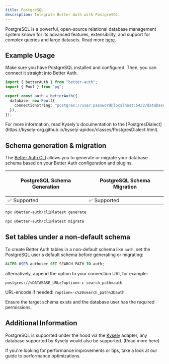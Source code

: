 ```yaml
---
title: PostgreSQL
description: Integrate Better Auth with PostgreSQL.
---
```


PostgreSQL is a powerful, open-source relational database management system known for its advanced features, extensibility, and support for complex queries and large datasets.
Read more [here](https://www.postgresql.org/).

## Example Usage

Make sure you have PostgreSQL installed and configured.
Then, you can connect it straight into Better Auth.

```ts title="auth.ts"
import { betterAuth } from "better-auth";
import { Pool } from "pg";

export const auth = betterAuth({
  database: new Pool({
    connectionString: "postgres://user:password@localhost:5432/database",
  }),
});
```

<Callout>
  For more information, read Kysely's documentation to the
  [PostgresDialect](https://kysely-org.github.io/kysely-apidoc/classes/PostgresDialect.html).
</Callout>

## Schema generation & migration

The [Better Auth CLI](/docs/concepts/cli) allows you to generate or migrate
your database schema based on your Better Auth configuration and plugins.

<table>
  <thead>
    <tr className="border-b">
      <th>
        <p className="font-bold text-[16px] mb-1">PostgreSQL Schema Generation</p>
      </th>
      <th>
        <p className="font-bold text-[16px] mb-1">PostgreSQL Schema Migration</p>
      </th>
    </tr>
  </thead>
  <tbody>
    <tr className="h-10">
      <td>✅ Supported</td>
      <td>✅ Supported</td>
    </tr>
  </tbody>
</table>

```bash title="Schema Generation"
npx @better-auth/cli@latest generate
```

```bash title="Schema Migration"
npx @better-auth/cli@latest migrate
```

## Set tables under a non-default schema

To create Better Auth tables in a non-default schema like `auth`,
set the PostgreSQL user's default schema before generating or migrating:

```sql
ALTER USER authuser SET SEARCH_PATH TO auth;
```

alternatively, append the option to your connection URI, for example:

```
postgres://<DATABASE_URL>?option=-c search_path=auth
```
URL-encode if needed: `?option=-c%20search_path%3Dauth`.

Ensure the target schema exists and the database user has the required permissions.

## Additional Information

PostgreSQL is supported under the hood via the [Kysely](https://kysely.dev/) adapter, any database supported by Kysely would also be supported. (<Link href="/docs/adapters/other-relational-databases">Read more here</Link>)

If you're looking for performance improvements or tips, take a look at our guide to <Link href="/docs/guides/optimizing-for-performance">performance optimizations</Link>.

